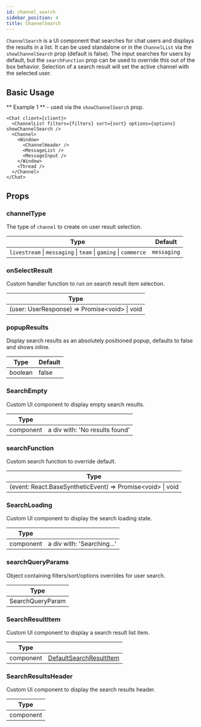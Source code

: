 ```yaml
---
id: channel_search
sidebar_position: 4
title: ChannelSearch
---
```


`ChannelSearch` is a UI component that searches for chat users and displays the results in a list. It can be used standalone or in the `ChannelList` via the `showChannelSearch` prop (default is false).
The input searches for users by default, but the `searchFunction` prop can be used to override this out of the box behavior. Selection of a search result will set the active channel with the selected user.

## Basic Usage

** Example 1 ** - used via the `showChannelSearch` prop.

```tsx
<Chat client={client}>
  <ChannelList filters={filters} sort={sort} options={options} showChannelSearch />
  <Channel>
    <Window>
      <ChannelHeader />
      <MessageList />
      <MessageInput />
    </Window>
    <Thread />
  </Channel>
</Chat>
```

## Props

### channelType

The type of `channel` to create on user result selection.

| Type                                                            | Default     |
| --------------------------------------------------------------- | ----------- |
| `livestream` \| `messaging` \| `team` \| `gaming` \| `commerce` | `messaging` |

### onSelectResult

Custom handler function to run on search result item selection.

| Type                                            |
| ----------------------------------------------- |
| (user: UserResponse) => Promise\<void\> \| void |

### popupResults

Display search results as an absolutely positioned popup, defaults to false and shows inline.

| Type    | Default |
| ------- | ------- |
| boolean | false   |

### SearchEmpty

Custom UI component to display empty search results.

| Type      |                                |
| --------- | ------------------------------ |
| component | a div with: 'No results found' |

### searchFunction

Custom search function to override default.

| Type                                                         |
| ------------------------------------------------------------ |
| (event: React.BaseSyntheticEvent) => Promise\<void\> \| void |

### SearchLoading

Custom UI component to display the search loading state.

| Type      |                            |
| --------- | -------------------------- |
| component | a div with: 'Searching...' |

### searchQueryParams

Object containing filters/sort/options overrides for user search.

| Type             |
| ---------------- |
| SearchQueryParam |

### SearchResultItem

Custom UI component to display a search result list item.

| Type      |                                                                                                                                      |
| --------- | ------------------------------------------------------------------------------------------------------------------------------------ |
| component | [DefaultSearchResultItem](https://github.com/GetStream/stream-chat-react/blob/master/src/components/ChannelSearch/SearchResults.tsx) |

### SearchResultsHeader

Custom UI component to display the search results header.

| Type      |
| --------- |
| component |
